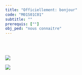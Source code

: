 ```yaml
---
title: "Officiellement: bonjour"
code: "M01S01C01"
subtitle: ""
prerequis: [""]
obj_ped: "nous connaitre"
---
```


</br>
</br>


:::: {layout="[ 50, 50 ]"}

::: {#first-column}
![](img/bonjour_smiley.png)
:::

::: {#second-column}
![](img/thinkr-hex.png)
:::

::::






